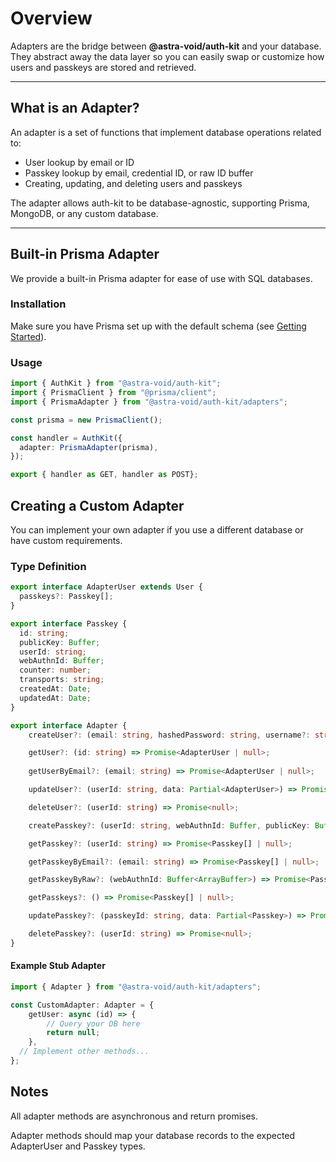 # Overview

Adapters are the bridge between **@astra-void/auth-kit** and your database.  
They abstract away the data layer so you can easily swap or customize how users and passkeys are stored and retrieved.

---

## What is an Adapter?

An adapter is a set of functions that implement database operations related to:

- User lookup by email or ID
- Passkey lookup by email, credential ID, or raw ID buffer
- Creating, updating, and deleting users and passkeys

The adapter allows auth-kit to be database-agnostic, supporting Prisma, MongoDB, or any custom database.

---

## Built-in Prisma Adapter
We provide a built-in Prisma adapter for ease of use with SQL databases.

### Installation

Make sure you have Prisma set up with the default schema (see [Getting Started](/documentation/getting-started)).

### Usage

```ts
import { AuthKit } from "@astra-void/auth-kit";
import { PrismaClient } from "@prisma/client";
import { PrismaAdapter } from "@astra-void/auth-kit/adapters";

const prisma = new PrismaClient();

const handler = AuthKit({
  adapter: PrismaAdapter(prisma),
});

export { handler as GET, handler as POST};
```

## Creating a Custom Adapter
You can implement your own adapter if you use a different database or have custom requirements.

### Type Definition
```ts
export interface AdapterUser extends User {
  passkeys?: Passkey[];
}

export interface Passkey {
  id: string;
  publicKey: Buffer;
  userId: string;
  webAuthnId: Buffer;
  counter: number;
  transports: string;
  createdAt: Date;
  updatedAt: Date;
}

export interface Adapter {
    createUser?: (email: string, hashedPassword: string, username?: string) => Promise<AdapterUser>;

    getUser?: (id: string) => Promise<AdapterUser | null>;
    
    getUserByEmail?: (email: string) => Promise<AdapterUser | null>;

    updateUser?: (userId: string, data: Partial<AdapterUser>) => Promise<AdapterUser>;

    deleteUser?: (userId: string) => Promise<null>;

    createPasskey?: (userId: string, webAuthnId: Buffer, publicKey: Buffer, transports: string) => Promise<Passkey>;

    getPasskey?: (userId: string) => Promise<Passkey[] | null>;

    getPasskeyByEmail?: (email: string) => Promise<Passkey[] | null>;

    getPasskeyByRaw?: (webAuthnId: Buffer<ArrayBuffer>) => Promise<Passkey | null>;

    getPasskeys?: () => Promise<Passkey[] | null>;

    updatePasskey?: (passkeyId: string, data: Partial<Passkey>) => Promise<Passkey>;

    deletePasskey?: (userId: string) => Promise<null>;
}
```

#### Example Stub Adapter
```ts
import { Adapter } from "@astra-void/auth-kit/adapters";

const CustomAdapter: Adapter = {
    getUser: async (id) => {
        // Query your DB here
        return null;
    },
  // Implement other methods...
};
```

## Notes
All adapter methods are asynchronous and return promises.

Adapter methods should map your database records to the expected AdapterUser and Passkey types.